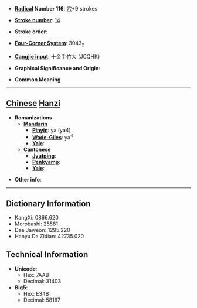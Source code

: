 * '''[[Wiktionary:Chinese radical index| Radical]] Number 116''': [[Wiktionary:Chinese radical index 穴|穴]]+9 strokes

* '''[[Wiktionary:Chinese total strokes index|Stroke number]]''': [[Wiktionary:Chinese total strokes index 14|14]]

* '''Stroke order''': 

* '''[[Wiktionary:Chinese four corner index|Four-Corner System]]''': 3043<sub>2</sub>

* '''[[Wiktionary:Chinese Cangjie index|Cangjie input]]''': 十金手竹大 (JCQHK)

* '''Graphical Significance and Origin''': 

* '''Common Meaning'''

----

== [[Chinese]] [[Hanzi]] ==

* '''Romanizations'''
** '''[[Mandarin]]'''
*** '''[[Pinyin]]''': yà (ya4)
*** '''[[Wade-Giles]]''': ya<sup>4</sup>
*** '''[[Yale]]''': 
** '''[[Cantonese]]'''
*** '''[[Jyutping]]''':
*** '''[[Penkyamp]]''': 
*** '''[[Yale]]''': 

* '''Other info''': 

----

== Dictionary Information ==

* KangXi: 0866.620
* Morobashi: 25581
* Dae Jaweon: 1295.220
* Hanyu Da Zidian: 42735.020

== Technical Information ==

* '''Unicode''':
** Hex: 7AAB
** Decimal: 31403
* '''Big5''':
** Hex: E34B
** Decimal: 58187